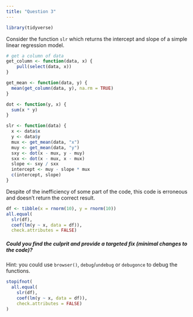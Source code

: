 ```yaml
---
title: "Question 3"
---
```


```r
library(tidyverse)
```

Consider the function `slr` which returns the intercept and slope of a simple linear regression model.

```r
# get a column of data
get_column <- function(data, x) {
    pull(select(data, x))
}
```

```r
get_mean <- function(data, y) {
  mean(get_column(data, y), na.rm = TRUE)
}
```

```r
dot <- function(y, x) {
  sum(x * y)
}
```


```r
slr <- function(data) {
  x <- data$x
  y <- data$y
  mux <- get_mean(data, "x")
  muy <- get_mean(data, "y")
  sxy <- dot(x - mux, y - muy)
  sxx <- dot(x - mux, x - mux)
  slope <- sxy / sxx
  intercept <- muy - slope * mux
  c(intercept, slope)
}
```

Despite of the inefficiency of some part of the code, this code is erroneous and doesn't return the correct result.

```r
df <- tibble(x = rnorm(10), y = rnorm(10))
all.equal(
  slr(df),
  coef(lm(y ~ x, data = df)),
  check.attributes = FALSE)
```


##### Could you find the culprit and provide a targeted fix (minimal changes to the code)?

Hint: you could use `browser()`, `debug`/`undebug` or `debugonce` to debug the functions.





```r
stopifnot(
  all.equal(
    slr(df),
    coef(lm(y ~ x, data = df)),
    check.attributes = FALSE)
)
```

